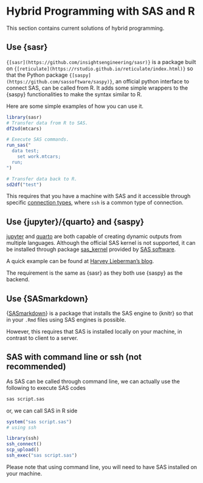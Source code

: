 # Hybrid Programming with SAS and R

This section contains current solutions of hybrid programming.

## Use {sasr}

`{[sasr](https://github.com/insightsengineering/sasr)}` is a package built on
`{[reticulate](https://rstudio.github.io/reticulate/index.html)}` so that the Python package
`{[saspy](https://github.com/sassoftware/saspy)}`, an official python interface to connect SAS, can be called from R.
It adds some simple wrappers to the {saspy} functionalities to make the syntax similar to R.

Here are some simple examples of how you can use it.
```r
library(sasr)
# Transfer data from R to SAS.
df2sd(mtcars)

# Execute SAS commands.
run_sas("
  data test;
    set work.mtcars;
  run;
")

# Transfer data back to R.
sd2df("test")
```
This requires that you have a machine with SAS and it accessible through specific
[connection types](https://sassoftware.github.io/saspy/configuration.html),
where `ssh` is a common type of connection.

## Use {jupyter}/{quarto} and {saspy}

[jupyter](http://www.jupyter.org/) and [quarto](https://quarto.org/) are both capable of creating dynamic outputs from multiple languages.
Although the official SAS kernel is not supported, it can be installed through package [sas_kernel](https://github.com/sassoftware/sas_kernel) provided by [SAS software](https://github.com/sassoftware).

A quick example can be found at [Harvey Lieberman's blog](https://www.harveyl888.com/post/2022-06-27-quarto_sas_01/).

The requirement is the same as {sasr} as they both use {saspy} as the backend.

## Use {SASmarkdown}

{[SASmarkdown](https://github.com/Hemken/SASmarkdown)} is a package that installs the SAS engine to {knitr} so that in your `.Rmd` files
using SAS engines is possible.

However, this requires that SAS is installed locally on your machine, in contrast to client to a server.

## SAS with command line or ssh (not recommended)

As SAS can be called through command line, we can actually use the following to execute SAS codes

```sh
sas script.sas
```

or, we can call SAS in R side

```r
system("sas script.sas")
# using ssh

library(ssh)
ssh_connect()
scp_upload()
ssh_exec("sas script.sas")
```

Please note that using command line, you will need to have SAS installed on your machine.